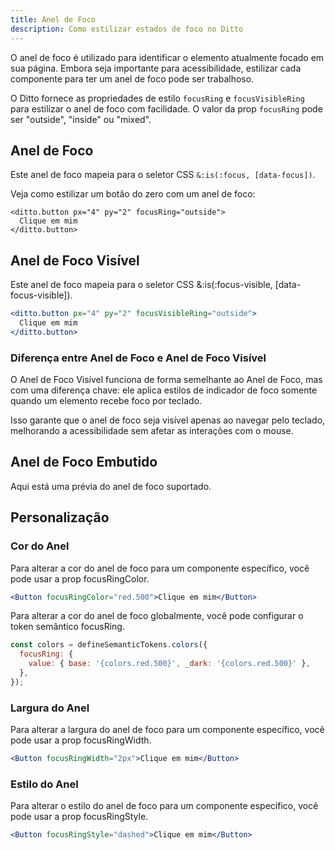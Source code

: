 ```yaml
---
title: Anel de Foco
description: Como estilizar estados de foco no Ditto
---
```


O anel de foco é utilizado para identificar o elemento atualmente focado em sua página. Embora seja importante para acessibilidade, estilizar cada componente para ter um anel de foco pode ser trabalhoso.

O Ditto fornece as propriedades de estilo `focusRing` e `focusVisibleRing` para estilizar o anel de foco com facilidade. O valor da prop `focusRing` pode ser "outside", "inside" ou "mixed".

## Anel de Foco

Este anel de foco mapeia para o seletor CSS `&:is(:focus, [data-focus])`.

Veja como estilizar um botão do zero com um anel de foco:

```tsx
<ditto.button px="4" py="2" focusRing="outside">
  Clique em mim
</ditto.button>
```

## Anel de Foco Visível

Este anel de foco mapeia para o seletor CSS &:is(:focus-visible, [data-focus-visible]).

```jsx
<ditto.button px="4" py="2" focusVisibleRing="outside">
  Clique em mim
</ditto.button>
```

### Diferença entre Anel de Foco e Anel de Foco Visível

O Anel de Foco Visível funciona de forma semelhante ao Anel de Foco, mas com uma diferença chave: ele aplica estilos de indicador de foco somente quando um elemento recebe foco por teclado.

Isso garante que o anel de foco seja visível apenas ao navegar pelo teclado, melhorando a acessibilidade sem afetar as interações com o mouse.

## Anel de Foco Embutido

Aqui está uma prévia do anel de foco suportado.

<ExamplePreview name="tokens/focus-ring" />

## Personalização

### Cor do Anel

Para alterar a cor do anel de foco para um componente específico, você pode usar a prop focusRingColor.

```jsx
<Button focusRingColor="red.500">Clique em mim</Button>
```

Para alterar a cor do anel de foco globalmente, você pode configurar o token semântico focusRing.

```jsx
const colors = defineSemanticTokens.colors({
  focusRing: {
    value: { base: '{colors.red.500}', _dark: '{colors.red.500}' },
  },
});
```

### Largura do Anel

Para alterar a largura do anel de foco para um componente específico, você pode usar a prop focusRingWidth.

```jsx
<Button focusRingWidth="2px">Clique em mim</Button>
```

### Estilo do Anel

Para alterar o estilo do anel de foco para um componente específico, você pode usar a prop focusRingStyle.

```jsx
<Button focusRingStyle="dashed">Clique em mim</Button>
```
